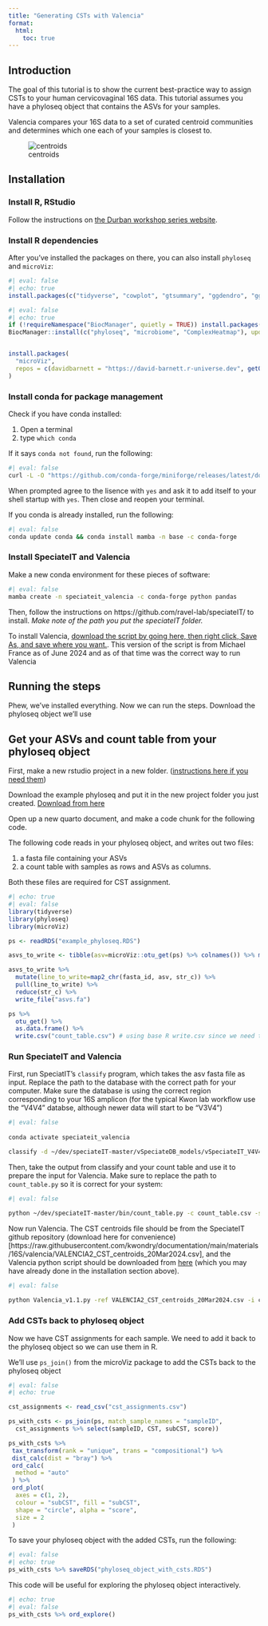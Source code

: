 ```yaml
---
title: "Generating CSTs with Valencia"
format:
  html:
    toc: true
---
```


## Introduction

The goal of this tutorial is to show the current best-practice way to assign CSTs to your human cervicovaginal 16S data. This tutorial assumes you have a phyloseq object that contains the ASVs for your samples.


Valencia compares your 16S data to a set of curated centroid communities and determines which one each of your samples is closest to.

![centroids](centroids.png)


## Installation

### Install R, RStudio

Follow the instructions on [the Durban workshop series website](https://elsherbini.github.io/durban-data-science-for-biology/installation-instructions.html).

### Install R dependencies

After you've installed the packages on there, you can also install `phyloseq` and `microViz`:

```r
#| eval: false
#| echo: true
install.packages(c("tidyverse", "cowplot", "gtsummary", "ggdendro", "ggdist", "ggforce","ggplot2movies", "ggrepel", "ggridges", "ggthemes", "colorspace", "patchwork", "quarto"))
```

```r
#| eval: false
#| echo: true
if (!requireNamespace("BiocManager", quietly = TRUE)) install.packages("BiocManager")
BiocManager::install(c("phyloseq", "microbiome", "ComplexHeatmap"), update = FALSE)


install.packages(
  "microViz",
  repos = c(davidbarnett = "https://david-barnett.r-universe.dev", getOption("repos"))
)

```

### Install conda for package management

Check if you have conda installed:

1.  Open a terminal
2.  type `which conda`

If it says `conda not found`, run the following:

```bash
#| eval: false
curl -L -O "https://github.com/conda-forge/miniforge/releases/latest/download/Miniforge3-$(uname)-$(uname -m).sh"\nbash Miniforge3-$(uname)-$(uname -m).sh
```

When prompted agree to the lisence with `yes` and ask it to add itself to your shell startup with `yes`. Then close and reopen your terminal.

If you conda is already installed, run the following:

```bash
#| eval: false
conda update conda && conda install mamba -n base -c conda-forge
```

### Install SpeciateIT and Valencia

Make a new conda environment for these pieces of software:

```bash
#| eval: false
mamba create -n speciateit_valencia -c conda-forge python pandas
```

Then, follow the instructions on https://github.com/ravel-lab/speciateIT/ to install. *Make note of the path you put the speciateIT folder.*

To install Valencia, [download the script by going here, then right click, Save As, and save where you want.](https://raw.githubusercontent.com/kwondry/documentation/main/materials/16S/valencia/Valencia_v1.1.py). This version of the script is from Michael France as of June 2024 and as of that time was the correct way to run Valencia

## Running the steps

Phew, we've installed everything. Now we can run the steps. Download the phyloseq object we'll use

## Get your ASVs and count table from your phyloseq object

First, make a new rstudio project in a new folder. ([instructions here if you need them](https://elsherbini.github.io/durban-data-science-for-biology/materials/2-workshop2/2-r-refresher/slides.html#/create-an-r-project))


Download the example phyloseq and put it in the new project folder you just created. [Download from here](https://github.com/kwondry/documentation/raw/main/materials/16S/valencia/example_phyloseq.RDS)


Open up a new quarto document, and make a code chunk for the following code. 

The following code reads in your phyloseq object, and writes out two files:

1. a fasta file containing your ASVs
2. a count table with samples as rows and ASVs as columns.

Both these files are required for CST assignment.

```r
#| echo: true
#| eval: false
library(tidyverse)
library(phyloseq)
library(microViz)

ps <- readRDS("example_phyloseq.RDS") 

asvs_to_write <- tibble(asv=microViz::otu_get(ps) %>% colnames()) %>% mutate(fasta_id=str_c(">",asv, "\n")) %>% mutate(asv = str_c(asv, "\n"))

asvs_to_write %>%
  mutate(line_to_write=map2_chr(fasta_id, asv, str_c)) %>%
  pull(line_to_write) %>%
  reduce(str_c) %>%
  write_file("asvs.fa")

ps %>%
  otu_get() %>%
  as.data.frame() %>%
  write.csv("count_table.csv") # using base R write.csv since we need the rownames
```

### Run SpeciateIT and Valencia

First, run SpeciatIT's `classify` program, which takes the asv fasta file as input. Replace the path to the database with the correct path for your computer. Make sure the database is using the correct region corresponding to your 16S amplicon (for the typical Kwon lab workflow use the "V4V4" databse, although newer data will start to be "V3V4")

```bash
#| eval: false
        
conda activate speciateit_valencia

classify -d ~/dev/speciateIT-master/vSpeciateDB_models/vSpeciateIT_V4V4 -i asvs.fa -o speciateit_output
```

Then, take the output from classify and your count table and use it to prepare the input for Valencia. Make sure to replace the path to `count_table.py` so it is correct for your system:

```bash
#| eval: false

python ~/dev/speciateIT-master/bin/count_table.py -c count_table.csv -s speciateit_output/MC_order7_results.txt
```

Now run Valencia. The CST centroids file should be from the SpeciateIT github repository (download here for convenience)[https://raw.githubusercontent.com/kwondry/documentation/main/materials/16S/valencia/VALENCIA2_CST_centroids_20Mar2024.csv], and the Valencia python script should be downloaded from [here](https://raw.githubusercontent.com/kwondry/documentation/main/materials/16S/valencia/Valencia_v1.1.py) (which you may have already done in the installation section above).

```bash
#| eval: false
        
python Valencia_v1.1.py -ref VALENCIA2_CST_centroids_20Mar2024.csv -i count_table_speciateIT.csv -o cst_assignments
```

### Add CSTs back to phyloseq object

Now we have CST assignments for each sample. We need to add it back to the phyloseq object so we can use them in R.

We'll use `ps_join()` from the microViz package to add the CSTs back to the phyloseq object

```r
#| eval: false
#| echo: true

cst_assignments <- read_csv("cst_assignments.csv")

ps_with_csts <- ps_join(ps, match_sample_names = "sampleID",
  cst_assignments %>% select(sampleID, CST, subCST, score))

ps_with_csts %>%
 tax_transform(rank = "unique", trans = "compositional") %>%
 dist_calc(dist = "bray") %>%
 ord_calc(
  method = "auto"
 ) %>% 
 ord_plot(
  axes = c(1, 2),
  colour = "subCST", fill = "subCST",
  shape = "circle", alpha = "score",
  size = 2
 )

```

To save your phyloseq object with the added CSTs, run the following:

```r
#| eval: false
#| echo: true
ps_with_csts %>% saveRDS("phyloseq_object_with_csts.RDS")
```

This code will be useful for exploring the phyloseq object interactively.

```r
#| echo: true
#| eval: false
ps_with_csts %>% ord_explore()
```
